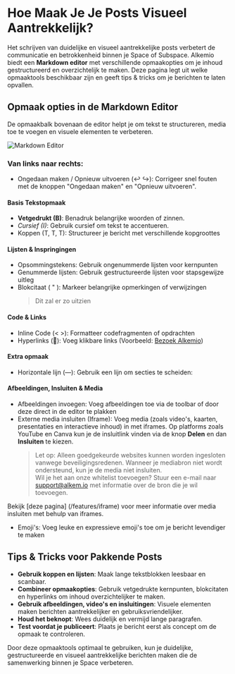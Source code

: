 # Hoe Maak Je Je Posts Visueel Aantrekkelijk?

Het schrijven van duidelijke en visueel aantrekkelijke posts verbetert de communicatie en betrokkenheid binnen je Space of Subspace. Alkemio biedt een **Markdown editor** met verschillende opmaakopties om je inhoud gestructureerd en overzichtelijk te maken. Deze pagina legt uit welke opmaaktools beschikbaar zijn en geeft tips & tricks om je berichten te laten opvallen.

## Opmaak opties in de Markdown Editor

De opmaakbalk bovenaan de editor helpt je om tekst te structureren, media toe te voegen en visuele elementen te verbeteren.

![Markdown Editor](/markdown-options.png)

### Van links naar rechts:

- Ongedaan maken / Opnieuw uitvoeren (↩️ ↪️): Corrigeer snel fouten met de knoppen "Ongedaan maken" en "Opnieuw uitvoeren".

#### Basis Tekstopmaak

- **Vetgedrukt (B)**: Benadruk belangrijke woorden of zinnen.
- _Cursief (I)_: Gebruik cursief om tekst te accentueren.
- Koppen (T, T, T): Structureer je bericht met verschillende kopgroottes

#### Lijsten & Inspringingen

- Opsommingstekens: Gebruik ongenummerde lijsten voor kernpunten
- Genummerde lijsten: Gebruik gestructureerde lijsten voor stapsgewijze uitleg
- Blokcitaat ( " ): Markeer belangrijke opmerkingen of verwijzingen
  > Dit zal er zo uitzien

#### Code & Links

- Inline Code (< >): Formatteer codefragmenten of opdrachten
- Hyperlinks (🔗): Voeg klikbare links (Voorbeeld: [Bezoek Alkemio](https://alkem.io))

#### Extra opmaak

- Horizontale lijn (—): Gebruik een lijn om secties te scheiden:

#### Afbeeldingen, Insluiten & Media

- Afbeeldingen invoegen: Voeg afbeeldingen toe via de toolbar of door deze direct in de editor te plakken
- Externe media insluiten (Iframe): Voeg media (zoals video's, kaarten, presentaties en interactieve inhoud) in met iframes.
  Op platforms zoals YouTube en Canva kun je de insluitlink vinden via de knop **Delen** en dan **Insluiten** te kiezen.
  > Let op: Alleen goedgekeurde websites kunnen worden ingesloten vanwege beveiligingsredenen. 
  > Wanneer je mediabron niet wordt ondersteund, kun je de media niet insluiten. \
  > Wil je het aan onze whitelist toevoegen? 
  > Stuur een e-mail naar support@alkem.io met informatie over de bron die je wil toevoegen.

Bekijk [deze pagina] (/features/iframe) voor meer informatie over media insluiten met behulp van iframes.

- Emoji's: Voeg leuke en expressieve emoji's toe om je bericht levendiger te maken

## Tips & Tricks voor Pakkende Posts

- **Gebruik koppen en lijsten**: Maak lange tekstblokken leesbaar en scanbaar.
- **Combineer opmaakopties**: Gebruik vetgedrukte kernpunten, blokcitaten en hyperlinks om inhoud overzichtelijker te maken.
- **Gebruik afbeeldingen, video's en insluitingen**: Visuele elementen maken berichten aantrekkelijker en gebruiksvriendelijker.
- **Houd het beknopt**: Wees duidelijk en vermijd lange paragrafen.
- **Test voordat je publiceert**: Plaats je bericht eerst als concept om de opmaak te controleren.

Door deze opmaaktools optimaal te gebruiken, kun je duidelijke, gestructureerde en visueel aantrekkelijke berichten maken die de samenwerking binnen je Space verbeteren.
